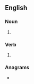 ==English==

===Noun===
{{head|en|noun form}}

# {{plural of|en|mousetrap}}

===Verb===
{{head|en|verb form}}

# {{en-third-person singular of|mousetrap}}

===Anagrams===
* {{anagrams|en|a=aemoprsstu|autosperms|superatoms|trampouses}}